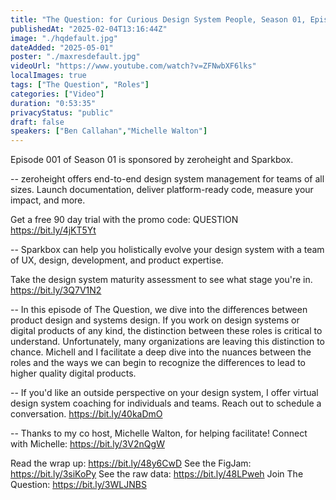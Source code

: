 ```yaml
---
title: "The Question: for Curious Design System People, Season 01, Episode 001 with Michelle Walton"
publishedAt: "2025-02-04T13:16:44Z"
image: "./hqdefault.jpg"
dateAdded: "2025-05-01"
poster: "./maxresdefault.jpg"
videoUrl: "https://www.youtube.com/watch?v=ZFNwbXF6lks"
localImages: true
tags: ["The Question", "Roles"]
categories: ["Video"]
duration: "0:53:35"
privacyStatus: "public"
draft: false
speakers: ["Ben Callahan","Michelle Walton"]
---
```

Episode 001 of Season 01 is sponsored by zeroheight and Sparkbox.

--
zeroheight offers end-to-end design system management for teams of all sizes. Launch documentation, deliver platform-ready code, measure your impact, and more.

Get a free 90 day trial with the promo code: QUESTION
https://bit.ly/4jKT5Yt

--
Sparkbox can help you holistically evolve your design system with a team of UX, design, development, and product expertise. 

Take the design system maturity assessment to see what stage you're in.
https://bit.ly/3Q7V1N2

--
In this episode of The Question, we dive into the differences between product design and systems design. If you work on design systems or digital products of any kind, the distinction between these roles is critical to understand. Unfortunately,  many organizations are leaving this distinction to chance. Michell and I facilitate a deep dive into the nuances between the roles and the ways we can begin to recognize the differences to lead to higher quality digital products.

--
If you'd like an outside perspective on your design system, I offer virtual design system coaching for individuals and teams. Reach out to schedule a conversation.
https://bit.ly/40kaDmO

--
Thanks to my co host, Michelle Walton, for helping facilitate!
Connect with Michelle: https://bit.ly/3V2nQgW

Read the wrap up: https://bit.ly/48y6CwD
See the FigJam: https://bit.ly/3siKoPy
See the raw data: https://bit.ly/48LPweh
Join The Question: https://bit.ly/3WLJNBS
